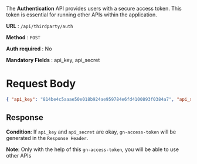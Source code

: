 The **Authentication** API provides users with a secure access token. This token is essential for running other APIs within the application.

**URL**  :  `/api/thirdparty/auth`

**Method**  :  `POST`

**Auth required**  : No

**Mandatory Fields** : api_key, api_secret


# Request Body

```json
{ "api_key": "814be4c5aaae50e018b924ae959784e6fd4100893f0384a7", "api_secret": "09c6acb39484c937cc8f2ec3b8491d70" }
```

## Response

**Condition**: If `api_key` and `api_secret` are okay, `gn-access-token` will be generated  in the `Response Header`.

 
**Note**: Only with the help of this `gn-access-token`, you will be able to use other APIs
